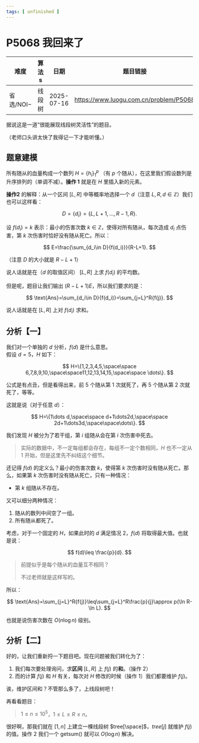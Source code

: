 ```yaml
---
tags: [ unfinished ]
---
```



# P5068 我回来了

| 难度                                  | 算法s  | 日期       | 题目链接                               |
| ------------------------------------- | ------ | ---------- | -------------------------------------- |
| <ColorDot color='#9d3dcf' />省选/NOI− | 线段树 | 2025-07-16 | https://www.luogu.com.cn/problem/P5068 |

据说这是一道“很能展现线段树灵活性”的题目。

（老师口头讲太快了我得记一下才能听懂。）

## 题意建模

所有随从的血量构成一个数列 $H=\{h_i\}_1^p$ （有 $p$ 个随从），在这里我们假设数列是升序排列的（单调不减）。**操作 1** 就是在 $H$ 里插入新的元素。

**操作2** 的解释：从一个区间 $[L,R]$ 中等概率地选择一个 $d$（注意 $L,R,d\in\mathbb{Z}$）我们也可以这样看：

$$
D=\{d_i\}=\{L,L+1,...,R-1,R\}.
$$

设 $f(d_i)=k$ 表示：最小的伤害次数 $k\in\mathbb{Z}$，使得对所有随从，每次造成 $d_i$ 点伤害，第 $k$ 次伤害时恰好没有随从死亡。所以：

$$
E=\frac{\sum_{d_i\in D}{f(d_i)}}{R-L+1}.
$$

（注意 $D$ 的大小就是 $R-L+1$）

说人话就是在（$d$ 的取值区间） $[L,R]$ 上求 $f(d_i)$ 的平均数。

但是呢，题目让我们输出 $(R-L+1)E$，所以我们要求的是：

$$
\text{Ans}=\sum_{d_i\in D}{f(d_i)}=\sum_{j=L}^R{f(j)}.
$$

说人话就是在 $[L,R]$ 上对 $f(d_i)$ 求和。

## 分析【一】

我们对一个单独的 $d$ 分析，$f(d)$ 是什么意思。\
假设 $d=5$，$H$ 如下：

$$
H=\{1,2,3,4,5,\space\space 6,7,8,9,10,\space\space11,12,13,14,15,\space\space \dots\}.
$$

公式是有点丑，但是看得出来，前 5 个随从第 1 次就死了，再 5 个随从第 2 次就死了，等等。

这就是说（对于任意 $d$）：

$$
H=\{1\dots d,\space\space d+1\dots2d,\space\space 2d+1\dots3d,\space\space\dots\}.
$$

我们发现 $H$ 被分为了若干组，第 $i$ 组随从会在第 $i$ 次伤害中死去。

> 实际的数据中，不一定每组都会存在，每组不一定个数相同，$H$ 也不一定从 $1$ 开始，但是这里先不纠结这个细节。

还记得 $f(d)$ 的定义么？最小的伤害次数 $k$，使得第 $k$ 次伤害时没有随从死亡。那么，如果第 $k$ 次伤害时没有随从死亡，只有一种情况：

- 第 $k$ 组随从不存在。

又可以细分两种情况：

1. 随从的数列中间空了一组。
2. 所有随从都死了。

考虑，对于一个固定的 $H$，如果此时的 $d$ 满足情况 2，$f(d)$ 将取得最大值。也就是说：

$$
f(d)\leq \frac{p}{d}.
$$

> 前提似乎是每个随从的血量互不相同？
> 
> 不过老师就是这样写的。

所以：

$$
\text{Ans}=\sum_{j=L}^R{f(j)}\leq\sum_{j=L}^R\frac{p}{j}\approx p(\ln R-\ln L).
$$

也就是说伤害次数在 $O(n\log n)$ 级别。

## 分析【二】

好的，让我们重新捋一下题目吧。现在问题被我们转化为了：

1. 我们每次要处理询问，求**区间** $[L,R]$ 上 $f(j)$ 的**和**。（操作 2）
2. 而的计算 $f(j)$ 和 $H$ 有关，每次对 $H$ 修改的时候（操作 1）我们都要维护 $f(j)$。

诶，维护区间和？不管那么多了，上线段树吧！

再看看题目：

> $1\leq n\leq 10^5$，$1\leq L\leq R\leq n$。

很好啊，那我们就在 $[1,n]$ 上建立一棵线段树 $tree[\space]$，$tree[j]$ 就维护 $f(j)$ 的值。操作 2 我们一个 $\text{getsum}()$ 就可以 $O(\log n)$ 解决。